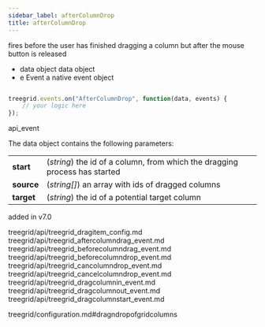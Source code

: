 ```yaml
---
sidebar_label: afterColumnDrop
title: afterColumnDrop
---
```



          


<Short>

fires before the user has finished dragging a column but after the mouse button is released


</Short>



- data		object		data object
- e		    Event		a native event object


~~~js

treegrid.events.on("AfterColumnDrop", function(data, events) {
    // your logic here
});


~~~
 api_event

<Descr>

The data object contains the following parameters:

<table class="webixdoc_links">
	<tbody>
        <tr>
			<td class="webixdoc_links0"><b>start</b></td>
			<td>(<i>string</i>) the id of a column, from which the dragging process has started</td>
		</tr>
        <tr>
			<td class="webixdoc_links0"><b>source</b></td>
			<td>(<i>string[]</i>) an array with ids of dragged columns</td>
		</tr>
        <tr>
			<td class="webixdoc_links0"><b>target</b></td>
			<td>(<i>string</i>) the id of a potential target column</td>
		</tr>
    </tbody>
</table>


</Descr>


 added in v7.0



treegrid/api/treegrid_dragitem_config.md
treegrid/api/treegrid_aftercolumndrag_event.md
treegrid/api/treegrid_beforecolumndrag_event.md
treegrid/api/treegrid_beforecolumndrop_event.md
treegrid/api/treegrid_cancolumndrop_event.md
treegrid/api/treegrid_cancelcolumndrop_event.md
treegrid/api/treegrid_dragcolumnin_event.md
treegrid/api/treegrid_dragcolumnout_event.md
treegrid/api/treegrid_dragcolumnstart_event.md

 treegrid/configuration.md#dragndropofgridcolumns